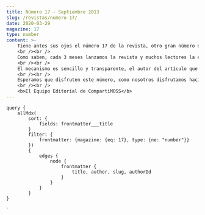 ```yaml
---
title: Número 17 - Septiembre 2013
slug: /revistas/numero-17/
date: 2020-03-29
magazine: 17
type: number
content: >-
    Tiene antes sus ojos el número 17 de la revista, otro gran número donde hemos tratado de superar al anterior y creemos que hemos logrado la meta que nos propusimos, aunque no hubiera sido posible sin la colaboración de los autores que, número a número, proveen artículos de primer nivel para ser publicados.
    <br /><br />
    Como saben, cada 3 meses lanzamos la revista y muchos lectores la esperan para aprender y conocer acerca de SharePoint. Pero también desde el último año, desde la dirección, hemos intentado brindar nuevos beneficios a nuestros lectores, como la página web donde se accede a todo el contenido o las aplicaciones para leer la revista desde distintos dispositivos móviles. Este número no será la excepción, y por este motivo queremos Compartir con ustedes una nueva iniciativa que está relacionada con los autores: a partir de este número y en cada uno de los siguientes, uno de ellos será reconocido como “autor destacado” y será candidato para participar en la elección del mejor artículo del año entre los 4 autores destacados del año.
    <br /><br />
    El mecanismo es sencillo y transparente, el autor del artículo que sea más leído en una edición será el autor destacado en la siguiente edición de la revista, así que son ustedes, los lectores, quienes deciden quién es el autor destacado de cada número. Por supuesto, el reconocimiento al trabajo realizado por los autores no sería totalmente transparente si los directores, que comúnmente también suelen escribir artículos, participaran de esta iniciativa, por lo que dichos artículos quedarán excluidos de la votación, puesto que en la revista queremos premiar a todas aquellas personas que aportan su granito de arena escribiendo para cada número.
    <br /><br />
    Esperamos que disfruten este número, como nosotros disfrutamos haciéndolo.
    <br /><br />
    <b>El Equipo Editorial de CompartiMOSS​​​​​​​​</b>
---
```



<NumberHeader frontmatter={props.pageContext.frontmatter} />

<ViewArticles articles={props.data.allMdx} title="Índice" />

<ViewPartners />

    query {
        allMdx(    
            sort: {
                fields: frontmatter___title
            }
            filter: {
                frontmatter: {magazine: {eq: 17}, type: {ne: "number"}}
            }) 
            {
                edges {
                    node {
                        frontmatter {
                            title, author, slug, authorId
                        }      
                    }
                }
            }
    }
`